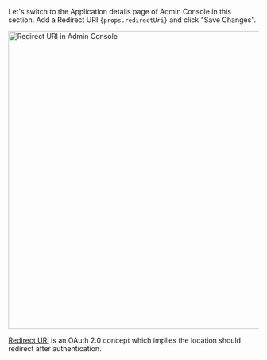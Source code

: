 <p>
  Let&apos;s switch to the Application details page of Admin Console in this section. Add a Redirect
  URI <code>{props.redirectUri}</code> and click &quot;Save Changes&quot;.
</p>

<img alt="Redirect URI in Admin Console" src={props.figureSrc} width="600px" />

[Redirect URI](https://www.oauth.com/oauth2-servers/redirect-uris/) is an OAuth 2.0 concept which implies the location should redirect after authentication.
